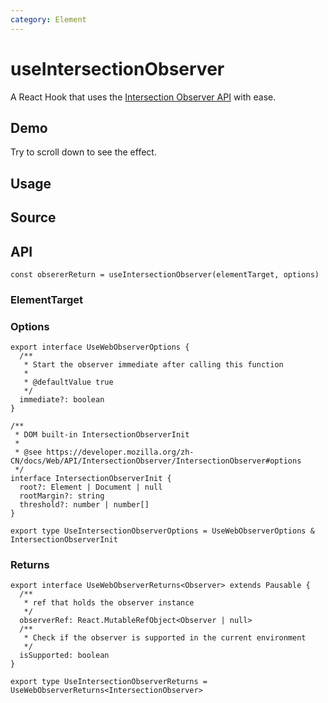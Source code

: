 ```yaml
---
category: Element
---
```


# useIntersectionObserver


<HooksType category="Element" pausable isSupported lowLevel />

A React Hook that uses the [Intersection Observer API](https://developer.mozilla.org/en-US/docs/Web/API/Intersection_Observer_API) with ease.

## Demo

Try to scroll down to see the effect.


<App />

## Usage



## Source


<Source />

## API

```tsx
const obsererReturn = useIntersectionObserver(elementTarget, options)
```

### ElementTarget


<Tip type="target" />

### Options

```tsx
export interface UseWebObserverOptions {
  /**
   * Start the observer immediate after calling this function
   *
   * @defaultValue true
   */
  immediate?: boolean
}

/**
 * DOM built-in IntersectionObserverInit
 *
 * @see https://developer.mozilla.org/zh-CN/docs/Web/API/IntersectionObserver/IntersectionObserver#options
 */
interface IntersectionObserverInit {
  root?: Element | Document | null
  rootMargin?: string
  threshold?: number | number[]
}

export type UseIntersectionObserverOptions = UseWebObserverOptions & IntersectionObserverInit
```

### Returns

<Tip type="pausable" />

```tsx
export interface UseWebObserverReturns<Observer> extends Pausable {
  /**
   * ref that holds the observer instance
   */
  observerRef: React.MutableRefObject<Observer | null>
  /**
   * Check if the observer is supported in the current environment
   */
  isSupported: boolean
}

export type UseIntersectionObserverReturns = UseWebObserverReturns<IntersectionObserver>
```

